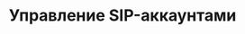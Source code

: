 ---
title: "Управление SIP-аккаунтами"
"og:description": "Административные функции передачи и назначения пользователей для SIP-аккаунтов режима Софтфон"
"og:image": "docs2/images/cover-softphone.png"
sidebarTitle: "Управление SIP-аккаунтами"
---